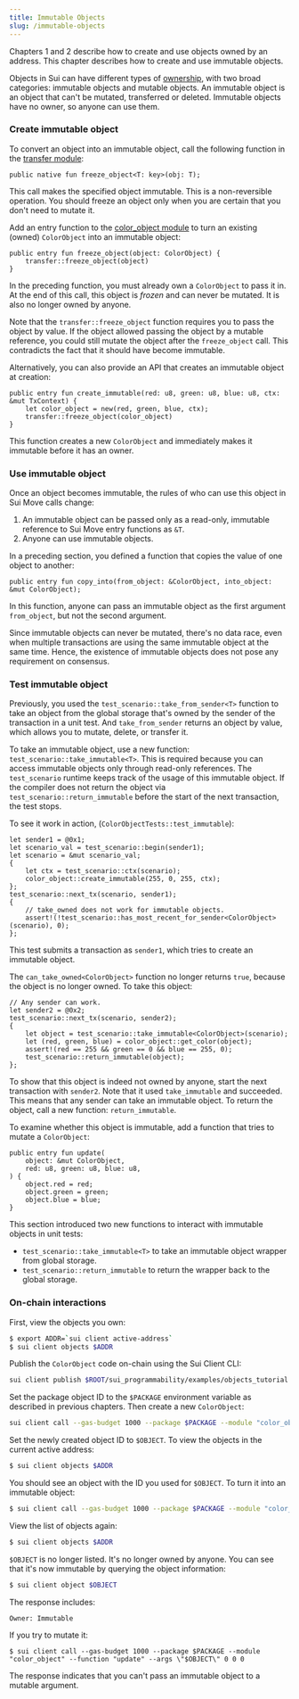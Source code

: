 ```yaml
---
title: Immutable Objects
slug: /immutable-objects
---
```


Chapters 1 and 2 describe how to create and use objects owned by an address. This chapter describes how to create and use immutable objects.

Objects in Sui can have different types of [ownership](../../learn/core-concepts/objects.mdx#object-ownership), with two broad categories: immutable objects and mutable objects. An immutable object is an object that can't be mutated, transferred or deleted. Immutable objects have no owner, so anyone can use them.


### Create immutable object

To convert an object into an immutable object, call the following function in the [transfer module](https://github.com/MystenLabs/sui/tree/main/crates/sui-framework/packages/sui-framework/sources/transfer.move):

```sui-move
public native fun freeze_object<T: key>(obj: T);
```

This call makes the specified object immutable. This is a non-reversible operation. You should freeze an object only when you are certain that you don't need to mutate it.

Add an entry function to the [color_object module](https://github.com/MystenLabs/sui/blob/main/sui_programmability/examples/objects_tutorial/sources/color_object.move) to turn an existing (owned) `ColorObject` into an immutable object:

```sui-move
public entry fun freeze_object(object: ColorObject) {
    transfer::freeze_object(object)
}
```

In the preceding function, you must already own a `ColorObject` to pass it in. At the end of this call, this object is _frozen_ and can never be mutated. It is also no longer owned by anyone.

Note that the `transfer::freeze_object` function requires you to pass the object by value. If the object allowed passing the object by a mutable reference, you could still mutate the object after the `freeze_object` call. This contradicts the fact that it should have become immutable.

Alternatively, you can also provide an API that creates an immutable object at creation:

```sui-move
public entry fun create_immutable(red: u8, green: u8, blue: u8, ctx: &mut TxContext) {
    let color_object = new(red, green, blue, ctx);
    transfer::freeze_object(color_object)
}
```

This function creates a new `ColorObject` and immediately makes it immutable before it has an owner.

### Use immutable object

Once an object becomes immutable, the rules of who can use this object in Sui Move calls change:

1. An immutable object can be passed only as a read-only, immutable reference to Sui Move entry functions as `&T`.
2. Anyone can use immutable objects.

In a preceding section, you defined a function that copies the value of one object to another:

```sui-move
public entry fun copy_into(from_object: &ColorObject, into_object: &mut ColorObject);
```

In this function, anyone can pass an immutable object as the first argument `from_object`, but not the second argument.

Since immutable objects can never be mutated, there's no data race, even when multiple transactions are using the same immutable object at the same time. Hence, the existence of immutable objects does not pose any requirement on consensus.

### Test immutable object

Previously, you used the `test_scenario::take_from_sender<T>` function to take an object from the global storage that's owned by the sender of the transaction in a unit test. And `take_from_sender` returns an object by value, which allows you to mutate, delete, or transfer it.

To take an immutable object, use a new function: `test_scenario::take_immutable<T>`. This is required because you can access immutable objects only through read-only references. The `test_scenario` runtime keeps track of the usage of this immutable object. If the compiler does not return the object via `test_scenario::return_immutable` before the start of the next transaction, the test stops.

To see it work in action, (`ColorObjectTests::test_immutable`):

```sui-move
let sender1 = @0x1;
let scenario_val = test_scenario::begin(sender1);
let scenario = &mut scenario_val;
{
    let ctx = test_scenario::ctx(scenario);
    color_object::create_immutable(255, 0, 255, ctx);
};
test_scenario::next_tx(scenario, sender1);
{
    // take_owned does not work for immutable objects.
    assert!(!test_scenario::has_most_recent_for_sender<ColorObject>(scenario), 0);
};
```

This test submits a transaction as `sender1`, which tries to create an immutable object.

The `can_take_owned<ColorObject>` function no longer returns `true`, because the object is no longer owned. To take this object:

```sui-move
// Any sender can work.
let sender2 = @0x2;
test_scenario::next_tx(scenario, sender2);
{
    let object = test_scenario::take_immutable<ColorObject>(scenario);
    let (red, green, blue) = color_object::get_color(object);
    assert!(red == 255 && green == 0 && blue == 255, 0);
    test_scenario::return_immutable(object);
};
```

To show that this object is indeed not owned by anyone, start the next transaction with `sender2`. Note that it used `take_immutable` and succeeded. This means that any sender can take an immutable object. To return the object, call a new function: `return_immutable`.

To examine whether this object is immutable, add a function that tries to mutate a `ColorObject`:

```sui-move
public entry fun update(
    object: &mut ColorObject,
    red: u8, green: u8, blue: u8,
) {
    object.red = red;
    object.green = green;
    object.blue = blue;
}
```

This section introduced two new functions to interact with immutable objects in unit tests:

- `test_scenario::take_immutable<T>` to take an immutable object wrapper from global storage.
- `test_scenario::return_immutable` to return the wrapper back to the global storage.

### On-chain interactions

First, view the objects you own:

```bash
$ export ADDR=`sui client active-address`
$ sui client objects $ADDR
```

Publish the `ColorObject` code on-chain using the Sui Client CLI:

```bash
sui client publish $ROOT/sui_programmability/examples/objects_tutorial --gas-budget 10000
```

Set the package object ID to the `$PACKAGE` environment variable as described in previous chapters. Then create a new `ColorObject`:

```bash
sui client call --gas-budget 1000 --package $PACKAGE --module "color_object" --function "create" --args 0 255 0
```

Set the newly created object ID to `$OBJECT`. To view the objects in the current active address:

```bash
$ sui client objects $ADDR
```

You should see an object with the ID you used for `$OBJECT`. To turn it into an immutable object:

```bash
$ sui client call --gas-budget 1000 --package $PACKAGE --module "color_object" --function "freeze_object" --args \"$OBJECT\"
```

View the list of objects again:

```bash
$ sui client objects $ADDR
```

`$OBJECT` is no longer listed. It's no longer owned by anyone. You can see that it's now immutable by querying the object information:

```bash
$ sui client object $OBJECT
```

The response includes:

```
Owner: Immutable
```

If you try to mutate it:

```
$ sui client call --gas-budget 1000 --package $PACKAGE --module "color_object" --function "update" --args \"$OBJECT\" 0 0 0
```

The response indicates that you can't pass an immutable object to a mutable argument.
